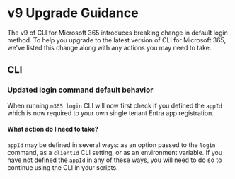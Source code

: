 # v9 Upgrade Guidance

The v9 of CLI for Microsoft 365 introduces breaking change in default login method. To help you upgrade to the latest version of CLI for Microsoft 365, we've listed this change along with any actions you may need to take.

## CLI

### Updated login command default behavior

When running `m365 login` CLI will now first check if you defined the `appId` which is now required to your own single tenant Entra app registration.

#### What action do I need to take?

`appId` may be defined in several ways: as an option passed to the `login` command, as a `clientId` CLI setting, or as an environment variable. If you have not defined the `appId` in any of these ways, you will need to do so to continue using the CLI in your scripts.
